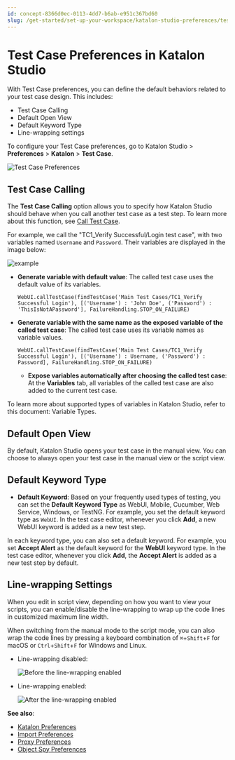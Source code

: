 ```yaml
---
id: concept-8366d0ec-0113-4dd7-b6ab-e951c367bd60
slug: /get-started/set-up-your-workspace/katalon-studio-preferences/test-case-preferences-in-katalon-studio
---
```


# Test Case Preferences in Katalon Studio

With Test Case preferences, you can define the default behaviors related to your test case design. This includes:

-   Test Case Calling
-   Default Open View
-   Default Keyword Type
-   Line-wrapping settings

To configure your Test Case preferences, go to Katalon Studio &gt; **Preferences** &gt; **Katalon** &gt; **Test Case**.

<img src="https://github.com/katalon-studio/docs-images/raw/master/katalon-studio/docs/test-case-preferences/test-case-preferences.png" width={700} alt="Test Case Preferences" />

## Test Case Calling

The **Test Case Calling** option allows you to specify how Katalon Studio should behave when you call another test case as a test step. To learn more about this function, see [Call Test Case](/create-tests/create-test-cases/call-test-case-in-katalon-studio).

For example, we call the "TC1\_Verify Successful/Login test case", with two variables named <code>Username</code> and <code>Password</code>. Their variables are displayed in the image below:

<img src="https://github.com/katalon-studio/docs-images/raw/master/katalon-studio/docs/test-case-preferences/830-calling-example.png" width={700} alt="example" />

-   **Generate variable with default value**: The called test case uses the default value of its variables.

    ```
    WebUI.callTestCase(findTestCase('Main Test Cases/TC1_Verify Successful Login'), [('Username') : 'John Doe', ('Password') : 'ThisIsNotAPassword'], FailureHandling.STOP_ON_FAILURE)
    
    ```

-   **Generate variable with the same name as the exposed variable of the called test case**: The called test case uses its variable names as variable values.

    ```
    WebUI.callTestCase(findTestCase('Main Test Cases/TC1_Verify Successful Login'), [('Username') : Username, ('Password') : Password], FailureHandling.STOP_ON_FAILURE)
    
    ```

    -   **Expose variables automatically after choosing the called test case**: At the **Variables** tab, all variables of the called test case are also added to the current test case.

To learn more about supported types of variables in Katalon Studio, refer to this document: Variable Types.

## Default Open View

By default, Katalon Studio opens your test case in the manual view. You can choose to always open your test case in the manual view or the script view.

## Default Keyword Type

-   **Default Keyword**: Based on your frequently used types of testing, you can set the **Default Keyword Type** as WebUI, Mobile, Cucumber, Web Service, Windows, or TestNG. For example, you set the default keyword type as <code>WebUI</code>. In the test case editor, whenever you click **Add**, a new WebUI keyword is added as a new test step.

In each keyword type, you can also set a default keyword. For example, you set **Accept Alert** as the default keyword for the **WebUI** keyword type. In the test case editor, whenever you click **Add**, the **Accept Alert** is added as a new test step by default.

## Line-wrapping Settings

When you edit in script view, depending on how you want to view your scripts, you can enable/disable the line-wrapping to wrap up the code lines in customized maximum line width.

When switching from the manual mode to the script mode, you can also wrap the code lines by pressing a keyboard combination of <code>⌘</code>+<code>Shift</code>+<code>F</code> for macOS or <code>Ctrl</code>+<code>Shift</code>+<code>F</code> for Windows and Linux.

-   Line-wrapping disabled:

    <img src="https://github.com/katalon-studio/docs-images/raw/master/katalon-studio/docs/test-case-preferences/wrap.png" alt="Before the line-wrapping enabled" />

-   Line-wrapping enabled:

    <img src="https://github.com/katalon-studio/docs-images/raw/master/katalon-studio/docs/test-case-preferences/wrapped.png" alt="After the line-wrapping enabled" />


**See also**:

-   [Katalon Preferences](/get-started/set-up-your-workspace/katalon-studio-preferences/preferences-in-katalon-studio)
-   [Import Preferences](/get-started/set-up-your-workspace/katalon-studio-preferences/import-preferences-to-katalon-studio)
-   [Proxy Preferences](/get-started/set-up-your-workspace/katalon-studio-preferences/configure-proxy-preferences-in-katalon-studio)
-   [Object Spy Preferences](/get-started/set-up-your-workspace/katalon-studio-preferences/object-spy-preferences-in-katalon-studio)